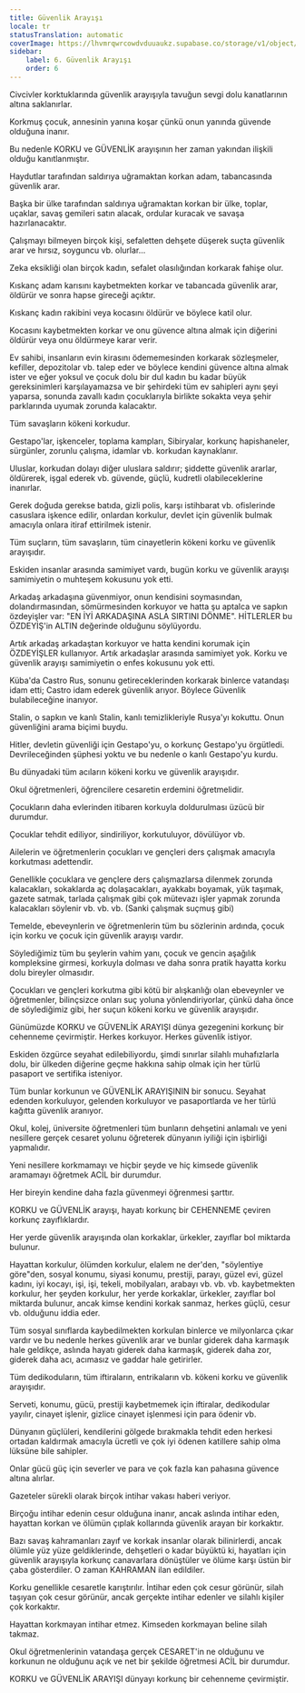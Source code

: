 ```yaml
---
title: Güvenlik Arayışı
locale: tr
statusTranslation: automatic
coverImage: https://lhvmrqwrcowdvduuaukz.supabase.co/storage/v1/object/public/strapi-uploads/small_cover-educacion-fundamental.webp-2d51a7828a2b1309555be27f7e2a61a0.webp
sidebar:
    label: 6. Güvenlik Arayışı
    order: 6
---
```

Civcivler korktuklarında güvenlik arayışıyla tavuğun sevgi dolu kanatlarının altına saklanırlar.

Korkmuş çocuk, annesinin yanına koşar çünkü onun yanında güvende olduğuna inanır.

Bu nedenle KORKU ve GÜVENLİK arayışının her zaman yakından ilişkili olduğu kanıtlanmıştır.

Haydutlar tarafından saldırıya uğramaktan korkan adam, tabancasında güvenlik arar.

Başka bir ülke tarafından saldırıya uğramaktan korkan bir ülke, toplar, uçaklar, savaş gemileri satın alacak, ordular kuracak ve savaşa hazırlanacaktır.

Çalışmayı bilmeyen birçok kişi, sefaletten dehşete düşerek suçta güvenlik arar ve hırsız, soyguncu vb. olurlar...

Zeka eksikliği olan birçok kadın, sefalet olasılığından korkarak fahişe olur.

Kıskanç adam karısını kaybetmekten korkar ve tabancada güvenlik arar, öldürür ve sonra hapse gireceği açıktır.

Kıskanç kadın rakibini veya kocasını öldürür ve böylece katil olur.

Kocasını kaybetmekten korkar ve onu güvence altına almak için diğerini öldürür veya onu öldürmeye karar verir.

Ev sahibi, insanların evin kirasını ödememesinden korkarak sözleşmeler, kefiller, depozitolar vb. talep eder ve böylece kendini güvence altına almak ister ve eğer yoksul ve çocuk dolu bir dul kadın bu kadar büyük gereksinimleri karşılayamazsa ve bir şehirdeki tüm ev sahipleri aynı şeyi yaparsa, sonunda zavallı kadın çocuklarıyla birlikte sokakta veya şehir parklarında uyumak zorunda kalacaktır.

Tüm savaşların kökeni korkudur.

Gestapo'lar, işkenceler, toplama kampları, Sibiryalar, korkunç hapishaneler, sürgünler, zorunlu çalışma, idamlar vb. korkudan kaynaklanır.

Uluslar, korkudan dolayı diğer uluslara saldırır; şiddette güvenlik ararlar, öldürerek, işgal ederek vb. güvende, güçlü, kudretli olabileceklerine inanırlar.

Gerek doğuda gerekse batıda, gizli polis, karşı istihbarat vb. ofislerinde casuslara işkence edilir, onlardan korkulur, devlet için güvenlik bulmak amacıyla onlara itiraf ettirilmek istenir.

Tüm suçların, tüm savaşların, tüm cinayetlerin kökeni korku ve güvenlik arayışıdır.

Eskiden insanlar arasında samimiyet vardı, bugün korku ve güvenlik arayışı samimiyetin o muhteşem kokusunu yok etti.

Arkadaş arkadaşına güvenmiyor, onun kendisini soymasından, dolandırmasından, sömürmesinden korkuyor ve hatta şu aptalca ve sapkın özdeyişler var: "EN İYİ ARKADAŞINA ASLA SIRTINI DÖNME". HİTLERLER bu ÖZDEYİŞ'in ALTIN değerinde olduğunu söylüyordu.

Artık arkadaş arkadaştan korkuyor ve hatta kendini korumak için ÖZDEYİŞLER kullanıyor. Artık arkadaşlar arasında samimiyet yok. Korku ve güvenlik arayışı samimiyetin o enfes kokusunu yok etti.

Küba'da Castro Rus, sonunu getireceklerinden korkarak binlerce vatandaşı idam etti; Castro idam ederek güvenlik arıyor. Böylece Güvenlik bulabileceğine inanıyor.

Stalin, o sapkın ve kanlı Stalin, kanlı temizlikleriyle Rusya'yı kokuttu. Onun güvenliğini arama biçimi buydu.

Hitler, devletin güvenliği için Gestapo'yu, o korkunç Gestapo'yu örgütledi. Devrileceğinden şüphesi yoktu ve bu nedenle o kanlı Gestapo'yu kurdu.

Bu dünyadaki tüm acıların kökeni korku ve güvenlik arayışıdır.

Okul öğretmenleri, öğrencilere cesaretin erdemini öğretmelidir.

Çocukların daha evlerinden itibaren korkuyla doldurulması üzücü bir durumdur.

Çocuklar tehdit ediliyor, sindiriliyor, korkutuluyor, dövülüyor vb.

Ailelerin ve öğretmenlerin çocukları ve gençleri ders çalışmak amacıyla korkutması adettendir.

Genellikle çocuklara ve gençlere ders çalışmazlarsa dilenmek zorunda kalacakları, sokaklarda aç dolaşacakları, ayakkabı boyamak, yük taşımak, gazete satmak, tarlada çalışmak gibi çok mütevazı işler yapmak zorunda kalacakları söylenir vb. vb. vb. (Sanki çalışmak suçmuş gibi)

Temelde, ebeveynlerin ve öğretmenlerin tüm bu sözlerinin ardında, çocuk için korku ve çocuk için güvenlik arayışı vardır.

Söylediğimiz tüm bu şeylerin vahim yanı, çocuk ve gencin aşağılık kompleksine girmesi, korkuyla dolması ve daha sonra pratik hayatta korku dolu bireyler olmasıdır.

Çocukları ve gençleri korkutma gibi kötü bir alışkanlığı olan ebeveynler ve öğretmenler, bilinçsizce onları suç yoluna yönlendiriyorlar, çünkü daha önce de söylediğimiz gibi, her suçun kökeni korku ve güvenlik arayışıdır.

Günümüzde KORKU ve GÜVENLİK ARAYIŞI dünya gezegenini korkunç bir cehenneme çevirmiştir. Herkes korkuyor. Herkes güvenlik istiyor.

Eskiden özgürce seyahat edilebiliyordu, şimdi sınırlar silahlı muhafızlarla dolu, bir ülkeden diğerine geçme hakkına sahip olmak için her türlü pasaport ve sertifika isteniyor.

Tüm bunlar korkunun ve GÜVENLİK ARAYIŞININ bir sonucu. Seyahat edenden korkuluyor, gelenden korkuluyor ve pasaportlarda ve her türlü kağıtta güvenlik aranıyor.

Okul, kolej, üniversite öğretmenleri tüm bunların dehşetini anlamalı ve yeni nesillere gerçek cesaret yolunu öğreterek dünyanın iyiliği için işbirliği yapmalıdır.

Yeni nesillere korkmamayı ve hiçbir şeyde ve hiç kimsede güvenlik aramamayı öğretmek ACİL bir durumdur.

Her bireyin kendine daha fazla güvenmeyi öğrenmesi şarttır.

KORKU ve GÜVENLİK arayışı, hayatı korkunç bir CEHENNEME çeviren korkunç zayıflıklardır.

Her yerde güvenlik arayışında olan korkaklar, ürkekler, zayıflar bol miktarda bulunur.

Hayattan korkulur, ölümden korkulur, elalem ne der'den, "söylentiye göre"den, sosyal konumu, siyasi konumu, prestiji, parayı, güzel evi, güzel kadını, iyi kocayı, işi, işi, tekeli, mobilyaları, arabayı vb. vb. vb. kaybetmekten korkulur, her şeyden korkulur, her yerde korkaklar, ürkekler, zayıflar bol miktarda bulunur, ancak kimse kendini korkak sanmaz, herkes güçlü, cesur vb. olduğunu iddia eder.

Tüm sosyal sınıflarda kaybedilmekten korkulan binlerce ve milyonlarca çıkar vardır ve bu nedenle herkes güvenlik arar ve bunlar giderek daha karmaşık hale geldikçe, aslında hayatı giderek daha karmaşık, giderek daha zor, giderek daha acı, acımasız ve gaddar hale getirirler.

Tüm dedikoduların, tüm iftiraların, entrikaların vb. kökeni korku ve güvenlik arayışıdır.

Serveti, konumu, gücü, prestiji kaybetmemek için iftiralar, dedikodular yayılır, cinayet işlenir, gizlice cinayet işlenmesi için para ödenir vb.

Dünyanın güçlüleri, kendilerini gölgede bırakmakla tehdit eden herkesi ortadan kaldırmak amacıyla ücretli ve çok iyi ödenen katillere sahip olma lüksüne bile sahipler.

Onlar gücü güç için severler ve para ve çok fazla kan pahasına güvence altına alırlar.

Gazeteler sürekli olarak birçok intihar vakası haberi veriyor.

Birçoğu intihar edenin cesur olduğuna inanır, ancak aslında intihar eden, hayattan korkan ve ölümün çıplak kollarında güvenlik arayan bir korkaktır.

Bazı savaş kahramanları zayıf ve korkak insanlar olarak bilinirlerdi, ancak ölümle yüz yüze geldiklerinde, dehşetleri o kadar büyüktü ki, hayatları için güvenlik arayışıyla korkunç canavarlara dönüştüler ve ölüme karşı üstün bir çaba gösterdiler. O zaman KAHRAMAN ilan edildiler.

Korku genellikle cesaretle karıştırılır. İntihar eden çok cesur görünür, silah taşıyan çok cesur görünür, ancak gerçekte intihar edenler ve silahlı kişiler çok korkaktır.

Hayattan korkmayan intihar etmez. Kimseden korkmayan beline silah takmaz.

Okul öğretmenlerinin vatandaşa gerçek CESARET'in ne olduğunu ve korkunun ne olduğunu açık ve net bir şekilde öğretmesi ACİL bir durumdur.

KORKU ve GÜVENLİK ARAYIŞI dünyayı korkunç bir cehenneme çevirmiştir.


